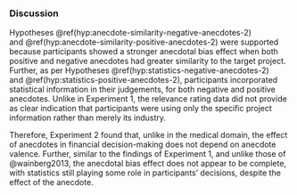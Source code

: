### Discussion

Hypotheses \@ref(hyp:anecdote-similarity-negative-anecdotes-2)
and \@ref(hyp:anecdote-similarity-positive-anecdotes-2) were supported because
participants showed a stronger anecdotal bias effect when both positive and
negative anecdotes had greater similarity to the target project. Further, as per
Hypotheses \@ref(hyp:statistics-negative-anecdotes-2)
and \@ref(hyp:statistics-positive-anecdotes-2), participants incorporated
statistical information in their judgements, for both negative and positive
anecdotes. Unlike in Experiment 1, the relevance rating data did not provide as
clear indication that participants were using only the specific project
information rather than merely its industry.

Therefore, Experiment 2 found that, unlike in the medical domain, the effect of
anecdotes in financial decision-making does not depend on anecdote valence.
Further, similar to the findings of Experiment 1, and unlike those of
@wainberg2013, the anecdotal bias effect does not appear to be complete, with
statistics still playing some role in participants' decisions, despite the
effect of the anecdote.
